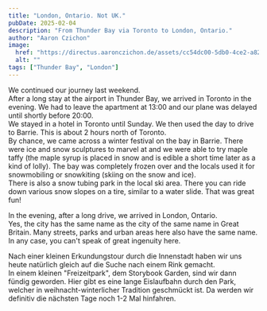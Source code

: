 ```yaml
---
title: "London, Ontario. Not UK."
pubDate: 2025-02-04
description: "From Thunder Bay via Toronto to London, Ontario."
author: "Aaron Czichon"
image:
  href: "https://directus.aaronczichon.de/assets/cc54dc00-5db0-4ce2-a82b-777d0e60a4d2.jpg?quality=70&width=1600"
  alt: ""
tags: ["Thunder Bay", "London"]
---
```



We continued our journey last weekend.   
After a long stay at the airport in Thunder Bay, we arrived in Toronto in the evening. We had to leave the apartment at 13:00 and our plane was delayed until shortly before 20:00.   
We stayed in a hotel in Toronto until Sunday. We then used the day to drive to Barrie. This is about 2 hours north of Toronto.   
By chance, we came across a winter festival on the bay in Barrie. There were ice and snow sculptures to marvel at and we were able to try maple taffy (the maple syrup is placed in snow and is edible a short time later as a kind of lolly). The bay was completely frozen over and the locals used it for snowmobiling or snowkiting (skiing on the snow and ice).    
There is also a snow tubing park in the local ski area. There you can ride down various snow slopes on a tire, similar to a water slide. That was great fun!  

In the evening, after a long drive, we arrived in London, Ontario.   
Yes, the city has the same name as the city of the same name in Great Britain. Many streets, parks and urban areas here also have the same name. In any case, you can't speak of great ingenuity here.   

Nach einer kleinen Erkundungstour durch die Innenstadt haben wir uns heute natürlich gleich auf die Suche nach einem Rink gemacht.   
In einem kleinen "Freizeitpark", dem Storybook Garden, sind wir dann fündig geworden. Hier gibt es eine lange Eislaufbahn durch den Park, welcher in weihnacht-winterlicher Tradition geschmückt ist. Da werden wir definitiv die nächsten Tage noch 1-2 Mal hinfahren.